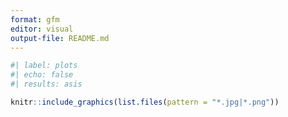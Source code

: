 ```yaml
---
format: gfm
editor: visual
output-file: README.md
---
```


```r
#| label: plots
#| echo: false
#| results: asis

knitr::include_graphics(list.files(pattern = "*.jpg|*.png"))
```
